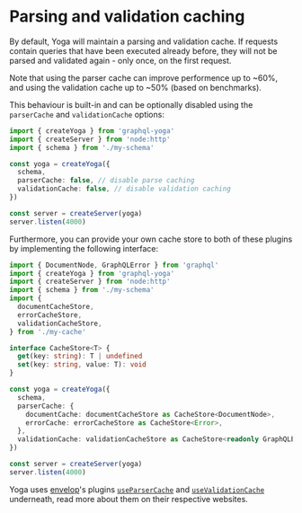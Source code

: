 # Parsing and validation caching

By default, Yoga will maintain a parsing and validation cache. If requests contain queries that have been executed already before, they will not be parsed and validated again - only once, on the first request.

Note that using the parser cache can improve performence up to ~60%, and using the validation cache up to ~50% (based on benchmarks).

This behaviour is built-in and can be optionally disabled using the `parserCache` and `validationCache` options:

```ts
import { createYoga } from 'graphql-yoga'
import { createServer } from 'node:http'
import { schema } from './my-schema'

const yoga = createYoga({
  schema,
  parserCache: false, // disable parse caching
  validationCache: false, // disable validation caching
})

const server = createServer(yoga)
server.listen(4000)
```

Furthermore, you can provide your own cache store to both of these plugins by implementing the following interface:

```ts
import { DocumentNode, GraphQLError } from 'graphql'
import { createYoga } from 'graphql-yoga'
import { createServer } from 'node:http'
import { schema } from './my-schema'
import {
  documentCacheStore,
  errorCacheStore,
  validationCacheStore,
} from './my-cache'

interface CacheStore<T> {
  get(key: string): T | undefined
  set(key: string, value: T): void
}

const yoga = createYoga({
  schema,
  parserCache: {
    documentCache: documentCacheStore as CacheStore<DocumentNode>,
    errorCache: errorCacheStore as CacheStore<Error>,
  },
  validationCache: validationCacheStore as CacheStore<readonly GraphQLError[]>,
})

const server = createServer(yoga)
server.listen(4000)
```

Yoga uses [envelop](https://www.envelop.dev/)'s plugins [`useParserCache`](https://www.envelop.dev/plugins/use-parser-cache) and [`useValidationCache`](https://www.envelop.dev/plugins/use-validation-cache) underneath, read more about them on their respective websites.
